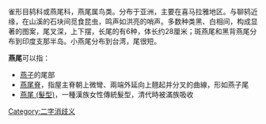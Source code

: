 雀形目鸫科或燕尾科，燕尾属鸟类。分布于亚洲，主要在喜马拉雅地区。与聊鸫近缘，在山溪的石块间觅食昆虫，鸣声如洪亮的哨声。多数种类黑、白相间，构成显著的图案，尾叉深，上下摆，长尾的有6种，体长约28厘米；斑燕尾和黑背燕尾分布到印度支那半岛。小燕尾分布到台湾，尾很短。

'''燕尾'''可以指：
* [[燕子|燕子]]的尾部
* [[燕尾脊|燕尾脊]]，指屋主脊朝上微彎、兩端外延向上翹起并分叉的曲線，形如燕子尾
*[[燕尾_(髮型)|燕尾 (髮型)]]，一種漢族女性傳統髮型，清代時被滿族吸收

{{disambig}}

[[Category:二字消歧义|Category:二字消歧义]]